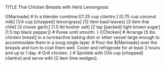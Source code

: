 TITLE Thai Chicken Breasts with Herb Lemongrass

{[Marinade]
# In a blender combine:{[1.25 cup cilantro ] [0.75 cup coconut milk] [1/4 cup [chopped] lemongrass] [12 item basil leaves] [3 item thai chile] [3 cloves garlic] [1.5 tbl kosher salt] [2 tsp [packed] light brown sugar] [1.5 tsp black pepper]}
# Puree until smooth.
}
{[Chicken]
# Arrange [5 lbs chicken breast] in a nonreactive baking dish or other vessel large enough to accommodate them in a snug single layer. # Pour the $[Marinade] over the breasts and turn to coat them well. Cover and refrigerate for at least 2 hours and up to 1 day.
# Grill chicken.
}
# Sprinkle with [1/4 cup [chopped] cilantro] and serve with [2 item lime wedges].
